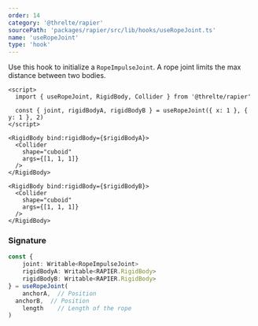 ```yaml
---
order: 14
category: '@threlte/rapier'
sourcePath: 'packages/rapier/src/lib/hooks/useRopeJoint.ts'
name: 'useRopeJoint'
type: 'hook'
---
```


<Example path="rapier/joints/rope/basic" />

Use this hook to initialize a `RopeImpulseJoint`. A rope joint limits the max
distance between two bodies.

```svelte
<script>
  import { useRopeJoint, RigidBody, Collider } from '@threlte/rapier'

  const { joint, rigidBodyA, rigidBodyB } = useRopeJoint({ x: 1 }, { y: 1 }, 2)
</script>

<RigidBody bind:rigidBody={$rigidBodyA}>
  <Collider
    shape="cuboid"
    args={[1, 1, 1]}
  />
</RigidBody>

<RigidBody bind:rigidBody={$rigidBodyB}>
  <Collider
    shape="cuboid"
    args={[1, 1, 1]}
  />
</RigidBody>
```

### Signature

```ts
const {
	joint: Writable<RopeImpulseJoint>
	rigidBodyA: Writable<RAPIER.RigidBody>
	rigidBodyB: Writable<RAPIER.RigidBody>
} = useRopeJoint(
	anchorA,  // Position
  anchorB,  // Position
	length    // Length of the rope
)
```
